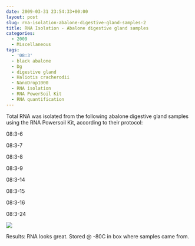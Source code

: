 ```yaml
---
date: 2009-03-31 23:54:33+00:00
layout: post
slug: rna-isolation-abalone-digestive-gland-samples-2
title: RNA Isolation - Abalone digestive gland samples
categories:
  - 2009
  - Miscellaneous
tags:
  - '08:3'
  - black abalone
  - Dg
  - digestive gland
  - Haliotis cracherodii
  - NanoDrop1000
  - RNA isolation
  - RNA PowerSoil Kit
  - RNA quantification
---
```


Total RNA was isolated from the following abalone digestive gland samples using the RNA Powersoil Kit, according to their protocol:

08:3-6

08:3-7

08:3-8

08:3-9

08:3-14

08:3-15

08:3-16

08:3-24

![](https://eagle.fish.washington.edu/Arabidopsis/RNA%20Spec%20Readings/20090331%20RNA%20SJW.jpg)

Results: RNA looks great. Stored @ -80C in box where samples came from.
